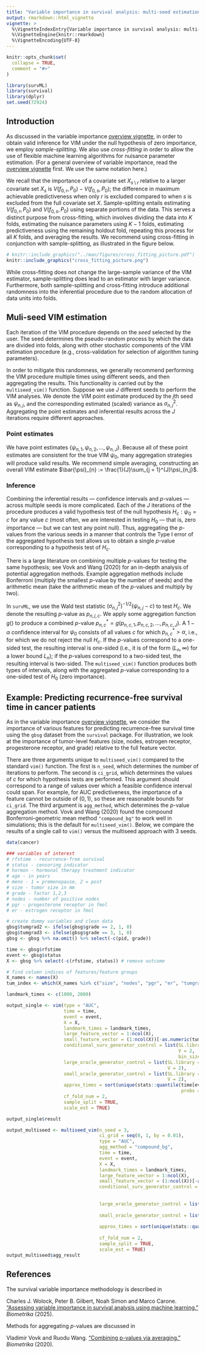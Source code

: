 ```yaml
---
title: "Variable importance in survival analysis: multi-seed estimation"
output: rmarkdown::html_vignette
vignette: >
  %\VignetteIndexEntry{Variable importance in survival analysis: multi-seed estimation}
  %\VignetteEngine{knitr::rmarkdown}
  %\VignetteEncoding{UTF-8}
---
```


```r
knitr::opts_chunk$set(
  collapse = TRUE,
  comment = "#>"
)
```

```r
library(survML)
library(survival)
library(dplyr)
set.seed(72924)
```

## Introduction

As discussed in the variable importance [overview vignette](https://cwolock.github.io/survML/articles/v2_variable_importance.html), in order to obtain valid inference for VIM under the null hypothesis of zero importance, we employ *sample-splitting*. We also use *cross-fitting* in order to allow the use of flexible machine learning algorithms for nuisance parameter estimation. (For a general overview of variable importance, read the [overview vignette](https://cwolock.github.io/survML/articles/v2_variable_importance.html) first. We use the same notation here.) 

We recall that the importance of a covariate set $X_{s \setminus r}$ relative to a larger covariate set $X_s$ is $V(f_{0,r}, P_0) - V(f_{0,s}, P_0)$; the difference in maximum achievable predictiveness when only $r$ is excluded compared to when $s$ is excluded from the full covariate set $X$. Sample-splitting entails estimating $V(f_{0,r}, P_0)$ and $V(f_{0,s}, P_0)$ using separate portions of the data. This serves a distinct purpose from cross-fitting, which involves dividing the data into $K$ folds, estimating the nuisance parameters using $K-1$ folds, estimating predictiveness using the remaining holdout fold, repeating this process for all $K$ folds, and averaging the results. We recommend using cross-fitting in conjunction with sample-splitting, as illustrated in the figure below. 

<!-- ![](cross_fitting_picture.pdf){width=600px} -->

```r
# knitr::include_graphics("../man/figures/cross_fitting_picture.pdf")
knitr::include_graphics("cross_fitting_picture.png")
```

While cross-fitting does not change the large-sample variance of the VIM estimator, sample-splitting does lead to an estimator with larger variance. Furthermore, both sample-splitting and cross-fitting introduce additional randomness into the inferential procedure due to the random allocation of data units into folds. 

## Muli-seed VIM estimation

Each iteration of the VIM procedure depends on the *seed* selected by the user. The seed determines the pseudo-random process by which the data are divided into folds, along with other stochastic components of the VIM estimation procedure (e.g., cross-validation for selection of algorithm tuning parameters). 

In order to mitigate this randomness, we generally recommend performing the VIM procedure multiple times using different seeds, and then aggregating the results. This functionality is carried out by the `multiseed_vim()` function. Suppose we use $J$ different seeds to perform the VIM analyses. We denote the VIM point estimate produced by the $j$th seed as $\psi_{n,j}$, and the corresponding estimated (scaled) variance as $\sigma^2_{n,j}$. Aggregating the point estimates and inferential results across the $J$ iterations require different approaches.

### Point estimates
We have point estimates $\{\psi_{n,1}, \psi_{n,2}, \ldots, \psi_{n,J}\}$. Because all of these point estimates are consistent for the true VIM $\psi_{0}$, many aggregation strategies will produce valid results. We recommend simple averaging, constructing an overall VIM estimate $\bar{\psi}_{n} := \frac{1}{J}\sum_{j = 1}^{J}\psi_{n,j}$. 

### Inference 
Combining the inferential results --- confidence intervals and $p$-values --- across multiple seeds is more complicated. Each of the $J$ iterations of the procedure produces a valid hypothesis test of the null hypothesis $H_{c}: \psi_0 = c$ for any value $c$ (most often, we are interested in testing $H_0$ --- that is, zero importance --- but we can test any point null). Thus, aggregating the $p$-values from the various seeds in a manner that controls the Type I error of the aggregated hypothesis test allows us to obtain a single $p$-value corresponding to a hypothesis test of $H_c$. 

There is a large literature on combining multiple $p$-values for testing the same hypothesis; see Vovk and Wang (2020) for an in-depth analysis of potential aggregation methods. Example aggregation methods include Bonferroni (multiply the smallest $p$-value by the number of seeds) and the arithmetic mean (take the arithmetic mean of the $p$-values and multiply by two). 

In `survML`, we use the Wald test statistic $(\sigma^2_{n,j})^{-1/2}(\psi_{n,j} - c)$ to test $H_c$. We denote the resulting $p$-value as $p_{n,j,c}$. We apply some aggregation function $g()$ to produce a combined $p$-value $p^*_{n,c} = g(p_{n,c,1}, p_{n,c,2}, \ldots, p_{n,c,J})$. A $1-\alpha$ confidence interval for $\psi_0$ consists of all values $c$ for which $p^*_{n,c} > \alpha$, i.e., for which we do not reject the null $H_c$. If the $p$-values correspond to a one-sided test, the resulting interval is one-sided (i.e., it is of the form $(L_n, \infty)$ for a lower bound $L_n$); if the $p$-values correspond to a two-sided test, the resulting interval is two-sided. The `multiseed_vim()` function produces both types of intervals, along with the aggregated $p$-value corresponding to a one-sided test of $H_0$ (zero importance). 

## Example: Predicting recurrence-free survival time in cancer patients

As in the variable importance [overview vignette](https://cwolock.github.io/survML/articles/v2_variable_importance.html), we consider the importance of various features for predicting recurrence-free survival time using the `gbsg` dataset from the `survival` package. For illustration, we look at the importance of tumor-level features (size, nodes, estrogen receptor, progesterone receptor, and grade) relative to the full feature vector. 

There are three arguments unique to `multiseed_vim()` compared to the standard `vim()` function. The first is `n_seed`, which determines the number of iterations to perform. The second is `ci_grid`, which determines the values of $c$ for which hypothesis tests are performed. This argument should correspond to a range of values over which a feasible confidence interval could span. For example, for AUC predictiveness, the importance of a feature cannot be outside of $(0,1)$, so these are reasonable bounds for `ci_grid`. The third argument is `agg_method`, which determines the $p$-value aggregation method. Vovk and Wang (2020) found the compound Bonferroni-geometric mean method `"compound_bg"` to work well in simulations; this is the default for `multiseed_vim()`. Below, we compare the results of a single call to `vim()` versus the multiseed approach with 3 seeds. 


```r
data(cancer)

### variables of interest
# rfstime - recurrence-free survival
# status - censoring indicator
# hormon - hormonal therapy treatment indicator
# age - in years
# meno - 1 = premenopause, 2 = post
# size - tumor size in mm
# grade - factor 1,2,3
# nodes - number of positive nodes
# pgr - progesterone receptor in fmol
# er - estrogen receptor in fmol

# create dummy variables and clean data
gbsg$tumgrad2 <- ifelse(gbsg$grade == 2, 1, 0)
gbsg$tumgrad3 <- ifelse(gbsg$grade == 3, 1, 0)
gbsg <- gbsg %>% na.omit() %>% select(-c(pid, grade))

time <- gbsg$rfstime
event <- gbsg$status
X <- gbsg %>% select(-c(rfstime, status)) # remove outcome 

# find column indices of features/feature groups
X_names <- names(X)
tum_index <- which(X_names %in% c("size", "nodes", "pgr", "er", "tumgrad2", "tumgrad3"))

landmark_times <- c(1000, 2000)

output_single <- vim(type = "AUC",
                     time = time,
                     event = event,
                     X = X,
                     landmark_times = landmark_times,
                     large_feature_vector = 1:ncol(X),
                     small_feature_vector = (1:ncol(X))[-as.numeric(tum_index)],
                     conditional_surv_generator_control = list(SL.library = c("SL.mean", "SL.glm"),
                                                               V = 2,
                                                               bin_size = 0.5),
                     large_oracle_generator_control = list(SL.library = c("SL.mean", "SL.glm"),
                                                           V = 2),
                     small_oracle_generator_control = list(SL.library = c("SL.mean", "SL.glm"),
                                                           V = 2),
                     approx_times = sort(unique(stats::quantile(time[event == 1 & time <= max(landmark_times)],
                                                                probs = seq(0, 1, by = 0.025)))),
                     cf_fold_num = 2,
                     sample_split = TRUE,
                     scale_est = TRUE)

output_single$result

output_multiseed <- multiseed_vim(n_seed = 3,
                                  ci_grid = seq(0, 1, by = 0.01),
                                  type = "AUC",
                                  agg_method = "compound_bg",
                                  time = time,
                                  event = event,
                                  X = X,
                                  landmark_times = landmark_times,
                                  large_feature_vector = 1:ncol(X),
                                  small_feature_vector = (1:ncol(X))[-as.numeric(tum_index)],
                                  conditional_surv_generator_control = list(SL.library = c("SL.mean", "SL.glm"),
                                                                            V = 2,
                                                                            bin_size = 0.5),
                                  large_oracle_generator_control = list(SL.library = c("SL.mean", "SL.glm"),
                                                                        V = 2),
                                  small_oracle_generator_control = list(SL.library = c("SL.mean", "SL.glm"),
                                                                        V = 2),
                                  approx_times = sort(unique(stats::quantile(time[event == 1 & time <= max(landmark_times)],
                                                                             probs = seq(0, 1, by = 0.025)))),
                                  cf_fold_num = 2,
                                  sample_split = TRUE,
                                  scale_est = TRUE)
output_multiseed$agg_result
```


## References 

The survival variable importance methodology is described in

Charles J. Wolock, Peter B. Gilbert, Noah Simon and Marco Carone. ["Assessing variable importance in survival analysis using machine learning."](https://doi.org/10.1093/biomet/asae061) *Biometrika* (2025). 

Methods for aggregating $p$-values are discussed in 

Vladimir Vovk and Ruodu Wang. ["Combining p-values via averaging."](https://doi.org/10.1093/biomet/asaa027) *Biometrika* (2020). 

